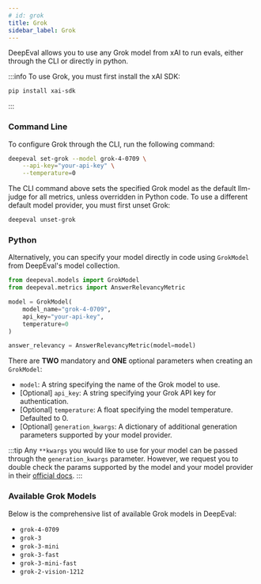 ```yaml
---
# id: grok
title: Grok
sidebar_label: Grok
---
```


DeepEval allows you to use any Grok model from xAI to run evals, either through the CLI or directly in python.

:::info
To use Grok, you must first install the xAI SDK:

```bash
pip install xai-sdk
```

:::

### Command Line

To configure Grok through the CLI, run the following command:

```bash
deepeval set-grok --model grok-4-0709 \
    --api-key="your-api-key" \
    --temperature=0
```

The CLI command above sets the specified Grok model as the default llm-judge for all metrics, unless overridden in Python code. To use a different default model provider, you must first unset Grok:

```bash
deepeval unset-grok
```

### Python

Alternatively, you can specify your model directly in code using `GrokModel` from DeepEval's model collection.

```python
from deepeval.models import GrokModel
from deepeval.metrics import AnswerRelevancyMetric

model = GrokModel(
    model_name="grok-4-0709",
    api_key="your-api-key",
    temperature=0
)

answer_relevancy = AnswerRelevancyMetric(model=model)
```

There are **TWO** mandatory and **ONE** optional parameters when creating an `GrokModel`:

- `model`: A string specifying the name of the Grok model to use.
- [Optional] `api_key`: A string specifying your Grok API key for authentication.
- [Optional] `temperature`: A float specifying the model temperature. Defaulted to 0.
- [Optional] `generation_kwargs`: A dictionary of additional generation parameters supported by your model provider.

:::tip
Any `**kwargs` you would like to use for your model can be passed through the `generation_kwargs` parameter. However, we request you to double check the params supported by the model and your model provider in their [official docs](https://docs.x.ai/docs/guides/function-calling#function-calling-modes).
:::

### Available Grok Models

Below is the comprehensive list of available Grok models in DeepEval:

- `grok-4-0709`
- `grok-3`
- `grok-3-mini`
- `grok-3-fast`
- `grok-3-mini-fast`
- `grok-2-vision-1212`
